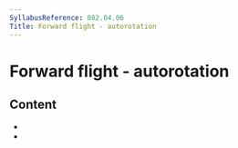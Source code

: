```yaml
---
SyllabusReference: 082.04.06
Title: Forward flight - autorotation
---
```


# Forward flight - autorotation

## Content

- <Link href="082.04.06.01" />
- <Link href="082.04.06.02" />
